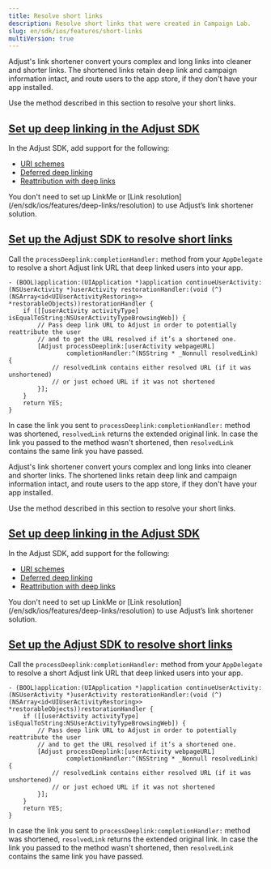 ```yaml
---
title: Resolve short links
description: Resolve short links that were created in Campaign Lab.
slug: en/sdk/ios/features/short-links
multiVersion: true
---
```


<SdkVersion version="v5">

Adjust's link shortener convert yours complex and long links into cleaner and shorter links. The shortened links retain deep link and campaign information intact, and route users to the app store, if they don't have your app installed.

Use the method described in this section to resolve your short links.

## [Set up deep linking in the Adjust SDK](set-up-deep-linking-in-the-adjust-sdk)

In the Adjust SDK, add support for the following:

-  [URI schemes](/en/sdk/ios/features/deep-links/direct)
-  [Deferred deep linking](/en/sdk/ios/features/deep-links/deferred)
-  [Reattribution with deep links](/en/sdk/ios/features/deep-links/direct#modify-your-ios-app)

<callout type="note">
   You don't need to set up LinkMe or [Link
   resolution](/en/sdk/ios/features/deep-links/resolution) to use Adjust’s link
   shortener solution.
</callout>

## [Set up the Adjust SDK to resolve short links](set-up-the-adjust-sdk-to-resolve-short-links)

Call the `processDeeplink:completionHandler:` method from your `AppDelegate` to resolve a short Adjust link URL that deep linked users into your app.

```objc
- (BOOL)application:(UIApplication *)application continueUserActivity:(NSUserActivity *)userActivity restorationHandler:(void (^)(NSArray<id<UIUserActivityRestoring>> *restorableObjects))restorationHandler {
    if ([[userActivity activityType] isEqualToString:NSUserActivityTypeBrowsingWeb]) {
        // Pass deep link URL to Adjust in order to potentially reattribute the user
        // and to get the URL resolved if it’s a shortened one.
        [Adjust processDeeplink:[userActivity webpageURL]
                completionHandler:^(NSString * _Nonnull resolvedLink) {
            // resolvedLink contains either resolved URL (if it was unshortened)
            // or just echoed URL if it was not shortened
        }];
    }
    return YES;
}
```

In case the link you sent to `processDeeplink:completionHandler:` method was shortened, `resolvedLink` returns the extended original link. In case the link you passed to the method wasn't shortened, then `resolvedLink` contains the same link you have passed.

</SdkVersion>

<SdkVersion version="v4">

Adjust's link shortener convert yours complex and long links into cleaner and shorter links. The shortened links retain deep link and campaign information intact, and route users to the app store, if they don't have your app installed.

Use the method described in this section to resolve your short links.

## [Set up deep linking in the Adjust SDK](set-up-deep-linking-in-the-adjust-sdk)

In the Adjust SDK, add support for the following:

-  [URI schemes](/en/sdk/ios/features/deep-links/direct)
-  [Deferred deep linking](/en/sdk/ios/features/deep-links/deferred)
-  [Reattribution with deep links](/en/sdk/ios/features/deep-links/direct/modify-your-ios-app)

<callout type="note">
   You don't need to set up LinkMe or [Link
   resolution](/en/sdk/ios/features/deep-links/resolution) to use Adjust’s link
   shortener solution.
</callout>

## [Set up the Adjust SDK to resolve short links](set-up-the-adjust-sdk-to-resolve-short-links)

Call the `processDeeplink:completionHandler:` method from your `AppDelegate` to resolve a short Adjust link URL that deep linked users into your app.

```objc
- (BOOL)application:(UIApplication *)application continueUserActivity:(NSUserActivity *)userActivity restorationHandler:(void (^)(NSArray<id<UIUserActivityRestoring>> *restorableObjects))restorationHandler {
    if ([[userActivity activityType] isEqualToString:NSUserActivityTypeBrowsingWeb]) {
        // Pass deep link URL to Adjust in order to potentially reattribute the user
        // and to get the URL resolved if it’s a shortened one.
        [Adjust processDeeplink:[userActivity webpageURL]
                completionHandler:^(NSString * _Nonnull resolvedLink) {
            // resolvedLink contains either resolved URL (if it was unshortened)
            // or just echoed URL if it was not shortened
        }];
    }
    return YES;
}
```

In case the link you sent to `processDeeplink:completionHandler:` method was shortened, `resolvedLink` returns the extended original link. In case the link you passed to the method wasn't shortened, then `resolvedLink` contains the same link you have passed.

</SdkVersion>
